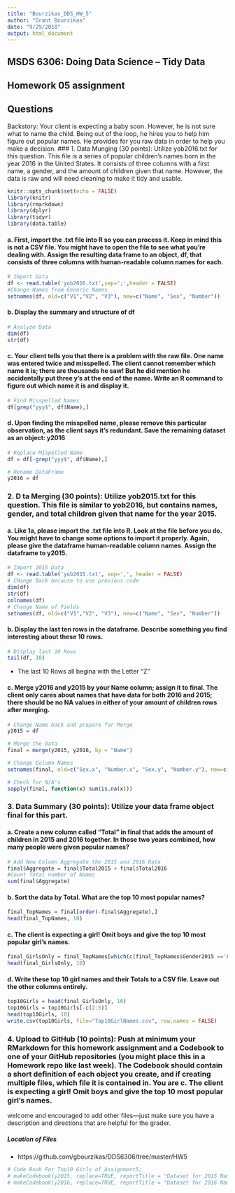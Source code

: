 ```yaml
---
title: "Bourzikas_DDS_HW_5"
author: "Grant Bourzikas"
date: "9/29/2018"
output: html_document
---
```


##  MSDS 6306:  Doing Data Science – Tidy Data
##  Homework 05 assignment

##  Questions
Backstory: Your client is expecting a baby soon.  However, he is not sure what to name the child.  Being out of the loop, he hires you to help him figure out popular names.  He provides for you raw data in order to help you make a decision.
###  1.	Data Munging (30 points): Utilize yob2016.txt for this question. This file is a series of popular children’s names born in the year 2016 in the United States.  It consists of three columns with a first name, a gender, and the amount of children given that name.  However, the data is raw and will need cleaning to make it tidy and usable.

```r
knitr::opts_chunk$set(echo = FALSE)
library(knitr)
library(rmarkdown)
library(dplyr)
library(tidyr)
library(data.table)

```


####  a.	First, import the .txt file into R so you can process it.  Keep in mind this is not a CSV file.  You might have to open the file to see what you’re dealing with.  Assign the resulting data frame to an object, df, that consists of three columns with human-readable column names for each.

```r
# Import Data
df <- read.table('yob2016.txt',sep=';',header = FALSE)
#Change Names from Generic Names
setnames(df, old=c("V1","V2", "V3"), new=c("Name", "Sex", "Number"))
```

####  b.	Display the summary and structure of df

```r
# Analyze Data
dim(df)
str(df)
```
####  c.	Your client tells you that there is a problem with the raw file.  One name was entered twice and misspelled.  The client cannot remember which name it is; there are thousands he saw! But he did mention he accidentally put three y’s at the end of the name.  Write an R command to figure out which name it is and display it.

```r
# Find Misspelled Names
df[grep("yyy$", df$Name),]
```
####  d.	Upon finding the misspelled name, please remove this particular observation, as the client says it’s redundant.  Save the remaining dataset as an object: y2016 

```r
# Replace MIspelled Name
df = df[-grep("yyy$", df$Name),]

# Rename DataFrame
y2016 = df

```
### 2.	D ta Merging (30 points): Utilize yob2015.txt for this question.  This file is similar to yob2016, but contains names, gender, and total children given that name for the year 2015.
####  a.	Like 1a, please import the .txt file into R.  Look at the file before you do.  You might have to change some options to import it properly.  Again, please give the dataframe human-readable column names.  Assign the dataframe to y2015.  

```r
# Import 2015 Data
df <- read.table('yob2015.txt', sep=',', header = FALSE)
# CHange Back because to use previous code
dim(df)
str(df)
colnames(df)
# Change Name of Fields
setnames(df, old=c("V1","V2", "V3"), new=c("Name", "Sex", "Number"))
```
####  b.	Display the last ten rows in the dataframe.  Describe something you find interesting about these 10 rows.

```r
# Display last 10 Rows
tail(df, 10)
```

*  The last 10 Rows all begina with the Letter "Z"

####  c.	Merge y2016 and y2015 by your Name column; assign it to final.  The client only cares about names that have data for both 2016 and 2015; there should be no NA values in either of your amount of children rows after merging.

```r
# Change Name back and prepare for Merge
y2015 = df

# Merge the Data
final = merge(y2015, y2016, by = "Name")

# Change Column Names
setnames(final, old=c("Sex.x", "Number.x", "Sex.y", "Number.y"), new=c("Gender2015", "Total2015", "Gender2016", "Total2016"))

# Check for N/A's
sapply(final, function(x) sum(is.na(x)))

```

###  3.	Data Summary (30 points): Utilize your data frame object final for this part.
####  a.	Create a new column called “Total” in final that adds the amount of children in 2015 and 2016 together.  In those two years combined, how many people were given popular names?

```r
# Add New Column Aggregate the 2015 and 2016 Data
final$Aggregate = final$Total2015 + final$Total2016
#Count Total number of Names
sum(final$Aggregate)
```
####  b.	Sort the data by Total.  What are the top 10 most popular names?

```r
final_TopNames = final[order(-final$Aggregate),]
head(final_TopNames, 10)
```
####  c.	The client is expecting a girl!  Omit boys and give the top 10 most popular girl’s names.

```r
final_GirlsOnly = final_TopNames[which(c(final_TopNames$Gender2015 =='F', final$Gender2016 =='F')),]
head(final_GirlsOnly, 10)

```

####  d.	Write these top 10 girl names and their Totals to a CSV file.  Leave out the other columns entirely.

```r
top10Girls = head(final_GirlsOnly, 10)
top10Girls = top10Girls[-c(2:5)]
head(top10Girls, 10)
write.csv(top10Girls, file="Top10GirlNames.csv", row.names = FALSE)
```
### 4.	Upload to GitHub (10 points): Push at minimum your RMarkdown for this homework assignment and a Codebook to one of your GitHub repositories (you might place this in a Homework repo like last week).  The Codebook should contain a short definition of each object you create, and if creating multiple files, which file it is contained in.  You are c. The client is expecting a girl! Omit boys and give the top 10 most popular girl’s names.

welcome and encouraged to add other files—just make sure you have a description and directions that are helpful for the grader.

##### Location of Files
* https://github.com/gbourzikas/DDS6306/tree/master/HW5

```r
# Code Book For Top10 Girls of Assignment5;
# makeCodebook(y2015, replace=TRUE, reportTitle = "Dataset for 2015 Names", vol = "Volume 1")
# makeCodebook(y2016, replace=TRUE, reportTitle = "Dataset for 2016 Names", vol = "Volume 2")
```
